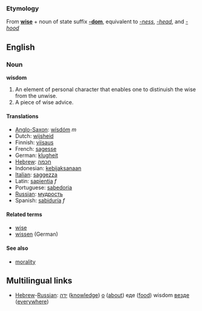 ===Etymology===
From '''[[wise]]''' + noun of state suffix '''[[-dom]]''', equivalent to ''[[-ness]]'', ''[[-head]]'', and ''[[-hood]]''
 
==English==

===Noun===
'''wisdom'''

#An element of personal character that enables one to distinuish the wise from the unwise.
#A piece of wise advice.

====Translations====
*[[Anglo-Saxon]]: [[wísdóm]] ''m''
*Dutch: [[wijsheid]]
*Finnish: [[viisaus]]
*French: [[sagesse]]
*German: [[klugheit]]
*[[Hebrew]]: [[חכמה]]
*Indonesian: [[kebijaksanaan]]
*[[Italian]]: [[saggezza]]
*Latin: [[sapientia]] ''f''
*Portuguese: [[sabedoria]]
*[[Russian]]: [[мудрость]]
*Spanish: [[sabiduría]] ''f''

====Related terms====
*[[wise]]
*[[wissen]] (German)

====See also====
*[[morality]]

==Multilingual links==
*[[Hebrew]]-[[Russian]]: [[ידה]] ([[knowledge]]) [[о]] ([[about]]) еде ([[food]]) wisdom [[везде]] ([[everywhere]])